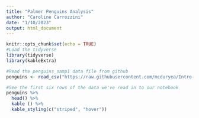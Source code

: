 ```yaml
---
title: "Palmer Penguins Analysis"
author: "Caroline Carrozzini"
date: "1/10/2023"
output: html_document
---
```


```r
knitr::opts_chunk$set(echo = TRUE)
#Load the tidyverse
library(tidyverse)
library(kableExtra)

#Read the penguins_samp1 data file from github
penguins <- read_csv("https://raw.githubusercontent.com/mcduryea/Intro-to-Bioinformatics/main/data/penguins_samp1.csv")

#See the first six rows of the data we've read in to our notebook
penguins %>% 
  head() %>% 
  kable () %>% 
  kable_styling(c("striped", "hover"))



```
